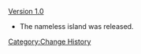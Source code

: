 <!--[[Version 2.6]]
* The Ruin Guard was re-added to the nameless island.
----
'''Version ?'''
* The Ruin Guard was removed from the nameless island. Previously, it respawned daily on either side of the island.
----
-->[[Version 1.0]]
* The nameless island was released.
<noinclude>[[Category:Change History]]</noinclude>